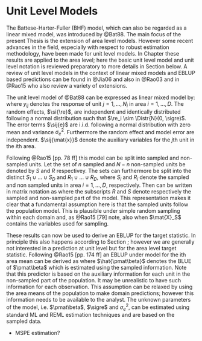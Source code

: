 # Unit Level Models
\label{sec:unit_level}

The Battese-Harter-Fuller (BHF) model, which can also be regarded as a linear
mixed model, was introduced by @Bat88. The main focus of the present Thesis is
the extension of area level models. However some recent advances in the field,
especially with respect to robust estimation methodology, have been made for
unit level models. In Chapter \ref{chap:rfh} these results are applied to the
area level; here the basic unit level model and unit level notation is reviewed
preparatory to more details in Section \ref{sec:saerobust} below. A review of
unit level models in the context of linear mixed models and EBLUP based
predictions can be found in @Jia06 and also in @Rao03 and in @Rao15 who also
review a variety of extensions.

The unit level model of @Bat88 can be expressed as linear mixed model by:
\empty{
\begin{align}
	 y_{ij} = \sij{\mat{x}}^\top\pmat\beta + \si{\re} + \sij{e} \label{eq:bhf}
\end{align}
}where $y_{ij}$ denotes the response of unit $j = 1, \dots, N_i$ in area $i = 1,
\dots, D$. The random effects, $\si{\re}$, are independent and identically 
distributed following a normal distribution such that $\re_i \sim \Distr{N}(0, 
\sigre)$. The error terms $\sij{e}$ are i.i.d. following a normal distribution 
with zero mean and variance $\sigma_e^2$. Furthermore the random effect and 
model error are independent. $\sij{\mat{x}}$ denote the auxiliary variables for
the $j$th unit in the $i$th area.

Following @Rao15[pp. 78 ff] this model can be split into sampled and non-sampled
units. Let the set of $n$ sampled and $N-n$ non-sampled units be denoted by $S$
and $R$ respectivey. The sets can furthermore be split into the distinct $S_1 
\cup \dots \cup S_D$ and $R_1 \cup \dots \cup R_D$, where $S_i$ and $R_i$ denote
the sampled and non sampled units in area $i = 1, \dots, D$, respectively. Then
\eq{eq:bhf} can be written in matrix notation as
\empty{
\begin{align*}
\mat{y} = 
  \begin{pmatrix}\mat{y}_S\\\mat{y}_R\end{pmatrix} =
  \begin{pmatrix}\mat{X}_S\\\mat{X}_R\end{pmatrix} \pmat\beta +
  \begin{pmatrix}\mat{Z}_S\\\mat{Z}_R\end{pmatrix} \pmat\re + 
  \begin{pmatrix}\mat{e}_S\\\mat{e}_R\end{pmatrix}
\end{align*}
}where the subscripts $R$ and $S$ denote respectively the sampled and
non-sampled part of the model. This representation makes it clear that a
fundamental assumption here is that the sampled units follow the population
model. This is plausible under simple random sampling within each domain and, as
@Rao15[79] note, also when $\mat{X}_S$ contains the variables used for sampling.

These results can now be used to derive an EBLUP for the target statistic. In 
principle this also happens according to Section \ref{sec:blup}; however we are 
generally not interested in a prediction at unit level but for the area level 
target statistic. Following @Rao15[pp. 174 ff] an EBLUP under model \eq{eq:bhf} 
for the ith area mean can be derived as
\empty{
\begin{align}
\label{eq:bhfeblup}
\hat{\theta}_i^{BHF} = N_i^{-1} \Paran{\sum_{j \in S_i} y_{ij} + 
  \sum_{j\in R_i}(\sij{\mat{x}}^\top\hat{{\pmat\beta}} + \si{\hat{\re}})}
\end{align}
}where $\hat{\pmat\beta}$ denotes the BLUE of $\pmat\beta$ which is estimated
using the sampled information. Note that this predictor is based on the
auxiliary information for each unit in the non-sampled part of the population.
It may be unrealistic to have such information for each observation. This
assumption can be relaxed by using the area means of the population to make
domain predictions; however this information needs to be available to the
analyst. The unknown parameters of the model, i.e. $\pmat\beta$, $\sigre$ and
$\sigma_e^2$, can be estimated using standard ML and REML estimation techniques
and are based on the sampled data.

- MSPE estimation?
